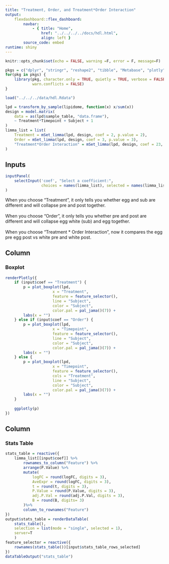 ```yaml
---
title: "Treatment, Order, and Treatment*Order Interaction"
output:
    flexdashboard::flex_dashboard:
        navbar:
            - { title: "Home", 
                href: "../../../../docs/hdl.html", 
                align: left }
        source_code: embed
runtime: shiny
---
```


```r
knitr::opts_chunk$set(echo = FALSE, warning =F, error = F, message=F)
```

```r
pkgs = c("dplyr", "stringr", "reshape2", "tibble", "Metabase", "plotly", "DT", "ggsci")
for(pkg in pkgs) {
    library(pkg, character.only = TRUE, quietly = TRUE, verbose = FALSE,
            warn.conflicts = FALSE)
}
```

```r
load("../../../data/hdl.Rdata")
```

```r
lpd = transform_by_sample(lipidome, function(x) x/sum(x))
design = model.matrix(
    data = as(lpd$sample_table, "data.frame"), 
    ~ Treatment*Timepoint + Subject + 1
)
limma_list = list(
    Treatment = mSet_limma(lpd, design, coef = 2, p.value = 2),
    Order = mSet_limma(lpd, design, coef = 3, p.value = 3),
    "Treatment*Order Interaction" = mSet_limma(lpd, design, coef = 23, p.value = 3)
)
```

Inputs {.sidebar}
------------------------

```r
inputPanel(
    selectInput('coef', "Select a coefficient:",
                choices = names(limma_list), selected = names(limma_list)[1])
)
```

<div class="shiny-input-panel">
<div class="shiny-flow-layout">
When you choose "Treatment", it only tells you whether egg and sub are different and will collapse pre and post together.
<br /><br />
When you choose "Order", it only tells you whether pre and post are different and will collapse egg white (sub) and egg together.
<br /><br />
When you choose "Treatment * Order Interaction", now it compares the egg pre egg post vs white pre and white post.
<br />
</div>
</div>


Column 
-------------------------------------
    
### Boxplot

```r
renderPlotly({
    if (input$coef == "Treatment") {
        p = plot_boxplot(lpd, 
                     x = "Treatment", 
                     feature = feature_selector(),
                     line = "Subject",
                     color = "Subject",
                     color.pal = pal_jama()(7)) +
        labs(x = "")
    } else if (input$coef == "Order") {
        p = plot_boxplot(lpd, 
                     x = "Timepoint", 
                     feature = feature_selector(),
                     line = "Subject",
                     color = "Subject",
                     color.pal = pal_jama()(7)) +
        labs(x = "")
    } else {
        p = plot_boxplot(lpd, 
                     x = "Timepoint", 
                     feature = feature_selector(),
                     cols = "Treatment",
                     line = "Subject",
                     color = "Subject",
                     color.pal = pal_jama()(7)) +
        labs(x = "")
    }
    
    ggplotly(p)
})

```


Column
-------------------------------------

### Stats Table

```r
stats_table = reactive({
    limma_list[[input$coef]] %>%
        rownames_to_column("Feature") %>%
        arrange(P.Value) %>%
        mutate(
            logFC = round(logFC, digits = 3),
            AveExpr = round(logFC, digits = 3),
            t = round(t, digits = 3),
            P.Value = round(P.Value, digits = 3),
            adj.P.Val = round(adj.P.Val, digits = 3),
            B = round(B, digits= 3)
        )%>%
        column_to_rownames("Feature")
}) 
output$stats_table = renderDataTable(
    stats_table(), 
    selection = list(mode = "single", selected = 1),
    server=T
    )
feature_selector = reactive({
    rownames(stats_table())[input$stats_table_rows_selected]
})
dataTableOutput("stats_table")
```